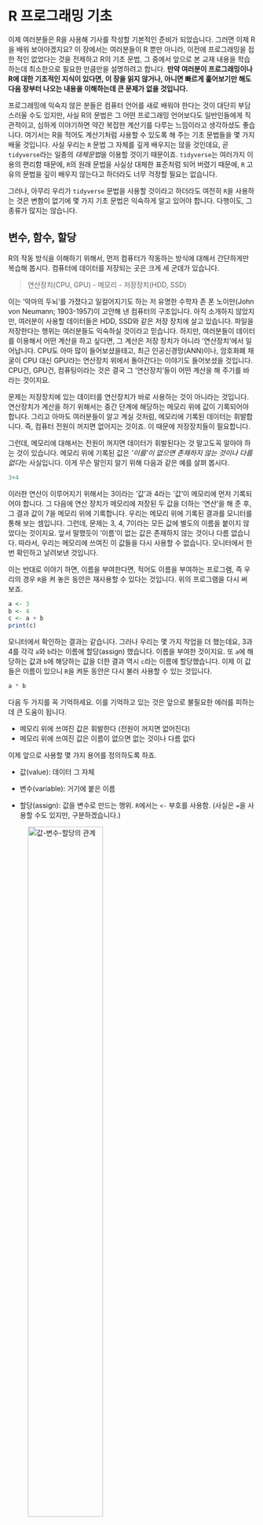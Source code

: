 # R 프로그래밍 기초

이제 여러분들은 R을 사용해 기사를 작성할 기본적인 준비가 되었습니다. 그러면 이제 R을 배워 보아야겠지요? 이 장에서는 여러분들이 R 뿐만 아니라, 이전에 프로그래밍을 접한 적인 없었다는 것을 전제하고 R의 기초 문법, 그 중에서 앞으로 본 교재 내용을 학습하는데 최소한으로 필요한 만큼만을 설명하려고 합니다. **만약 여러분이 프로그래밍이나 R에 대한 기초적인 지식이 있다면, 이 장을 읽지 않거나, 아니면 빠르게 훑어보기만 해도 다음 장부터 나오는 내용을 이해하는데 큰 문제가 없을 것입니다.**

프로그래밍에 익숙지 않은 분들은 컴퓨터 언어를 새로 배워야 한다는 것이 대단히 부담스러울 수도 있지만, 사실 R의 문법은 그 어떤 프로그래밍 언어보다도 일반인들에게 직관적이고, 심하게 이야기하면 약간 복잡한 계산기를 다루는 느낌이라고 생각하셨도 좋습니다. 여기서는 R을 적어도 계산기처럼 사용할 수 있도록 해 주는 기초 문법들을 몇 가지 배울 것입니다. 사실 우리는 `R` 문법 그 자체를 깊게 배우지는 않을 것인데요, 곧 `tidyverse`라는 일종의 *대체문법*을 이용할 것이기 때문이죠. `tidyverse`는 여러가지 이용의 편리함 때문에, `R`의 원래 문법을 사실상 대체한 표준처럼 되어 버렸기 때문에, `R` 고유의 문법을 깊이 배우지 않는다고 하더라도 너무 걱정할 필요는 없습니다.

그러나, 아무리 우리가 `tidyverse` 문법을 사용할 것이라고 하더라도 여전히 `R`을 사용하는 것은 변함이 없기에 몇 가지 기초 문법은 익숙하게 알고 있어야 합니다. 다행이도, 그 종류가 많지는 않습니다.

## 변수, 함수, 할당

R의 작동 방식을 이해하기 위해서, 먼저 컴퓨터가 작동하는 방식에 대해서 간단하게만 복습해 봅시다. 컴퓨터에 데이터를 저장되는 곳은 크게 세 군데가 있습니다.

> 연산장치(CPU, GPU) - 메모리 - 저장장치(HDD, SSD)

이는 '악마의 두뇌'를 가졌다고 일컬어지기도 하는 저 유명한 수학자 존 폰 노이만(John von Neumann; 1903-1957)이 고안해 낸 컴퓨터의 구조입니다. 아직 소개하지 않았지만, 여러분이 사용할 데이터들은 HDD, SSD와 같은 저장 장치에 살고 있습니다. 파일을 저장한다는 행위는 여러분들도 익숙하실 것이라고 믿습니다. 하지만, 여러분들이 데이터를 이용해서 어떤 계산을 하고 싶다면, 그 계산은 저장 장치가 아니라 '연산장치'에서 일어납니다. CPU도 아마 많이 들어보셨을테고, 최근 인공신경망(ANN)이나, 암호화폐 채굴이 CPU 대신 GPU라는 연산장치 위에서 돌아간다는 이야기도 들어보셨을 것입니다. CPU건, GPU건, 컴퓨팅이라는 것은 결국 그 '연산장치'들이 어떤 계산을 해 주기를 바라는 것이지요.

문제는 저장장치에 있는 데이터를 연산장치가 바로 사용하는 것이 아니라는 것입니다. 연산장치가 계산을 하기 위해서는 중간 단계에 해당하는 메모리 위에 값이 기록되어야 합니다. 그리고 아마도 여러분들이 알고 계실 것처럼, 메모리에 기록된 데이터는 휘발합니다. 즉, 컴퓨터 전원이 꺼지면 없어지는 것이죠. 이 때문에 저장장치들이 필요합니다.

그런데, 메모리에 대해서는 전원이 꺼지면 데이터가 휘발된다는 것 말고도꼭 알아야 하는 것이 있습니다. 메모리 위에 기록된 값은 *'이름'이 없으면 존재하지 않는 것이나 다름 없다*는 사실입니다. 이게 무슨 말인지 알기 위해 다음과 같은 예를 살펴 봅시다.

```{r}
3+4
```

이러한 연산이 이루어지기 위해서는 3이라는 '값'과 4라는 '값'이 메모리에 먼저 기록되어야 합니다. 그 다음에 연산 장치가 메모리에 저장된 두 값을 더하는 '연산'을 해 준 후, 그 결과 값이 7을 메모리 위에 기록합니다. 우리는 메모리 위에 기록된 결과를 모니터를 통해 보는 셈입니다. 그런데, 문제는 3, 4, 7이라는 모든 값에 별도의 이름을 붙이지 않았다는 것이지요. 앞서 말했듯이 '이름'이 없는 값은 존재하지 않는 것이나 다름 없습니다. 따라서, 우리는 메모리에 쓰여진 이 값들을 다시 사용할 수 없습니다. 모니터에서 한 번 확인하고 날려보낸 것입니다.

이는 반대로 이야기 하면, 이름을 부여한다면, 적어도 이름을 부여하는 프로그램, 즉 우리의 경우 `R`을 켜 놓은 동안은 재사용할 수 있다는 것입니다. 위의 프로그램을 다시 써 보죠.

```{r}
a <- 3
b <- 4
c <- a + b
print(c)
```

모니터에서 확인하는 결과는 같습니다. 그러나 우리는 몇 가지 작업을 더 했는데요, 3과 4를 각각 `a`와 `b`라는 이름에 할당(assign) 했습니다. 이름을 부여한 것이지요. 또 `a`에 해당하는 값과 `b`에 해당하는 값을 더한 결과 역시 `c`라는 이름에 할당했습니다. 이제 이 값들은 이름이 있으니 `R`을 켜둔 동안은 다시 불러 사용할 수 있는 것입니다.

```{r}
a * b
```

다음 두 가지를 꼭 기억하세요. 이를 기억하고 있는 것은 앞으로 불필요한 에러를 피하는데 큰 도움이 됩니다.

-   메모리 위에 쓰여진 값은 휘발한다 (전원이 꺼지면 없어진다)
-   메모리 위에 쓰여진 값은 이름이 없으면 없는 것이나 다름 없다

이제 앞으로 사용할 몇 가지 용어를 정의하도록 하죠.

-   값(value): 데이터 그 자체

-   변수(variable): 거기에 붙은 이름

-   할당(assign): 값을 변수로 만드는 행위. `R`에서는 `<-` 부호를 사용함. (사실은 `=`을 사용할 수도 있지만, 구분하겠습니다.)

![값-변수-할당의 관계](pics/install/value_variable.png){width="60%"}

사람의 언어에 비유해서 설명하자면, 값과 변수는 *명사*, 또는 *목적어*에 해당합니다. 많은 경우에는 이렇게 주어진 대상에 어떤 행위를 하고 싶어하지요. 우리는 그것을 *연산*이라고 합니다. 그리고 그러한 *연산*을 문법으로 표현한 것을 *함수(function)*라고 하지요. 인간의 언어에서라면 함수는 *동사*에 해당합니다.

*그림*

우리는 위의 예에서 이미 함수를 보았습니다. `print()`가 그것입니다. 이것은 주어진 값을 콘솔에 출력하는 동작을 의미하는 것이니 *동사*라고 할 수 있습니다. 그러면 동사와 명사를 구분하듯, `R`에서 변수와 함수를 구분할 수 있을까요? 구분할 수 있습니다. 여러 방법이 있지만, 가장 간단한 방법은 문자열 뒤에 *괄호*가 있는지 보는 것입니다. 변수는 괄호가 없습니다. 하지만, 함수는 `print()`처럼 괄호가 있지요.

괄호는 왜 있는 것일까요? 괄호 안에 무언가를 써넣어야 하기 때문입니다. 즉, 함수가 표현하는 행위의 대상이 되는 *목적어*를 집어 넣어야 하기 때문이죠. 예컨대 `print(c)`에서 `c`라는 변수는 바로 그 목적어에 해당하요. 앞서 값이나 변수가 목적어의 역할을 하게 될 것이라고 했던 것을 기억할 것입니다. `print(c)`를 사람의 언어로 표현하면 다음과 같습니다.

> `c`를 콘솔에 `print()`하라.

![함수의 작동](pics/install/input_output.png){width="60%"}

이렇게 값이나 변수가 함수가 하는 연산의 대상이 되면, 즉, 함수의 괄호 안에 들어가면, 이를 입력값(input), 또는 인수(argument)라고 합니다. 입력값을 받았으니 함수는 연산의 결과로 출력값(output)을 내어놓겠지요. 사실 더 정확한 표현은 다음과 같습니다.

```{r}
print(x=c)
```

여기서 `x`는 `print()`라는 함수의 매개변수(parameter), `c`는 그 매개변수에 집어넣은 인수, 또는 입력값입니다. 매개변수는 `print()`라는 함수가 그 내부에서 사용하는 변수입니다. `print()`라는 함수는 내부에서 `x`라는 변수를 이용해 행위를 하지, `c`라는 함수 밖에 존재하는 변수에 대해서는 알지 못합니다. 그런데 `x=c`라고 하는 순간, 이용자는 함수에게 "네가 이용할 `x`가 바로 바로 `c`라는 변수에 들어있는 값이야"라고 연결해 주는 것입니다.

![함수와 인수](pics/install/parameter_argument.pngㅑ{width=50%}

그러면 `print()`는 자신이 이용하는 `x`라는 그릇에 `c`에 이미 연결되어 있는 값을 담고 그것을 출력하는 행위를 하게 됩니다.

그런데 왜 첫번째 예에서는 `x=`을 생략하고 `print(c)`라고 했는데도 작동했을까요? 그것은 `print()` 함수 자체가 첫번째로 입력한 숫자를 `x`에 대응하는 인수로 자동으로 인식하도록 프로그램 되어 있기 때문입니다. 무언가를 출력하라고 하는 명령은 수없이 사용하게 될텐대, 매번 매개변수를 반복행 하면 너무 귀찮겠지요.

그런데, 모든 함수가 인수를 필요로 하는 것은 아닙니다. 자연언어에서 동사 역시 자동사와 타동사로 구분되는 것과 같은 이치입니다. 예컨대 다음과 같은 함수는 인수 없이 실행 됩니다.

```{r eval=FALSE}
getwd()
```

`getwd()`라는 함수가 working directory 즉, 현재 `R`이 작업을 하고 있는 컴퓨터의 경로를 표시하는 동작을 의미하니, 인수가 따로 필요하지는 않겠지요. 어떤 경우에는 함수가 인수를 필요로 하지만 (즉, 타동사 이지만), 인수를 쓰지 않아도 작동하는 경우가 있습니다. 그런 경우에는 함수가 자신이 필요로 하는 인수에 대해 디폴트 값을 가지고 있는 경우 입니다. 즉, 사용자가 아무 인수도 주지 않으면 자동으로 인수로 가정하는 값이 있는 경우도 있다는 것입니다. 우리가 "밥 먹어"하는 대신 상대방이 알아들을만 한 상황에서는 "먹어"라고 하는 것과 비슷한 이치입니다.

## 데이터의 타입과 구조

`R`은 여러가지 종류의 데이터를 다룰 수 있습니다. 하지만 컴퓨터 프로그램은 인간처럼 연산을 하면서 주어진 데이터가 숫자인지, 문자인지 직관적으로 결정할 능력을 가지고 있지 않습니다. 연산이 이루어지기 전에 해당 데이터가 숫자인지, 문자인지, 미리 정해놓아야 합니다. 이렇게 정해 놓은 데이터의 종류를 데이터의 타입(Type)이라고 합니다. 그와는 달리, 타입을 가지고 있는 복수의 값을 엮어 놓는 방식도 여러가지가 있습니다. 우리는 그 다양한 방식들을 데이터의 구조(Structure)라고 부를 것입니다. 데이터의 타입과 구조는 매우 많은 종류가 있고, 심지어 이용자가 만들어낼 수도 있는데, 여기서는 일반적인 데이터 분석 및 시각화를 위해 자주 사용하게 되는 것만 짚고 넘어가려고 합니다.

### 데이터 타입

-   `numeric`: 1, 1.2, -3.42와 같이, 우리가 일상생활에서 사용하는 *실수*의 개념에 가깝습니다.
-   `character`: 이는 문자를 의미합니다. "a", "b", "3-2"와 같이 따옴표로 둘러싸 문자를 표현합니다. 사람의 눈에는 숫자이더라도 "1"라고 쓰면 R은 이를 문자로 인식합니다. 따라서 `"1"-"2"`와 같은 명령어를 치면 에러가 발생합니다.
-   `logical`: 이는 `TRUE` 또는 `FALSE` 두 개의 값을 갖는 논리 연산을 위한 데이터 타입 입니다. 따옴표를 사용하지 않고, 대문자로만 표기했다는 것에 유의하세요. `R은` 소문자와 대문자를 구분하기 때문에, `True` 또는 `False`라고 쓰는 순간 완전히 다른 의미를 가지게 됩니다. 또 `"TRUE"`, `"FALSE"`라고 쓴다면, `logical` 타입이 아닌 `character` 타입으로 인식됩니다. `logical` 타입은 다른 언어에서는 *Boolean* 타입이라고 불리기도 합니다.

그 외에 특별한 데이터가 있습니다. `NA`는 값이 없음을, `NaN`은 계산 결과가 숫자로 표현될 수 없었음을 이야기 합니다. 예컨대, 0을을 0으로 나누려고 한다면, 그 결과값은 `NaN`이 됩니다.

```{r}
0/0
```

정수를 뜻하는 `integer`, 복소수를 뜻하는 `complex` 타입도 있지만 당장 다룰 일이 별로 없을 것이므로, 건너뛰도록 하겠습니다. 또 하나 중요한 데이터 타입으로는 `factor`라는 것이 있는데요, 이것은 바로 이해가 어려우니, 나중에 사용할 때 설명하도록 하겠습니다.

### 데이터 구조

`R`의 특이한 점 중 하나는 한 개의 값이 따로 존재한다는 개념이 없다는 것입니다. 이상하게 들리겠지만, 일단 이해를 위해 다음과 같은 예를 보도록 하죠.

```{r}
2
```

콘솔에서 2라고 치고 엔터를 누르면, `R`은 이 값을 그대로 반복해서 보여주는데요, 그 옆에 `[1]`이라고 쓰여져 있는 것이 보일 것입니다. 그것은 `2`가 값들을 모아놓은 *집합*의 첫번째 *요소*라는 뜻입니다. 우리에게는 그냥 하나의 숫자 같지만, `R`은 여러개의 값을 담을 수 있는 *그릇*이 있는데, 그 안에 들어있는 값이 하필이면 한 개 였고, 그 한 개의 값이 첫번째 요소이니(물론 마지막 요소이기도 합니다) `[1]`이라고 표시한 것입니다. 이렇게 `R`은 항상 모든 값이 여러개의 값을 가질 수 있는 *그릇*에 담겨있다고 생각하고, 그릇이 없는 값 같은 것은 존재하지 않는다고 봅니다. 이렇게 값들을 담을 수 있는 그릇을 *데이터 구조(structure)*라고 부릅니다.

#### (1) 벡터(vector)

`R`이 사용하는 가장 간단한 데이터 구조는 벡터 입니다. 벡터는 같은 데이터 타입을 가진 값들의 순서가 있는 집합이라고 생각하면 좋습니다. 사실 위에서 본 `[1] 2`라는 출력 값은 "2라는 값 하나만 가지고 있는 벡터"라는 뜻입니다. 이제 여러개의 값이 담겨 있는 벡터를 보겠습니다.

```{r}
vecNum <- c(1,2,3,4,5)
vecNum
```

```{r}
vecChar <- c('a', 'b', 'c')
vecChar
```

위에서 보듯 `c()`라는 함수를 이용해서 여러 개의 값을 만들 수 있습니다. 또 값을 변수에 *할당*하는데 사용했던 `<-` 연산자를 이용해 벡터 전체를 하나의 변수에 할당할 수도 있습니다. 위의 예에서 `vecNum`은 `numeric` 데이터 타입만을 가지고 있는 벡터이지만, `vecChar`의 경우에는 `character` 타입으로만 이루어진 벡터입니다.

### (2) 리스트(list)

리스트는 '키(key)'라고 불리는 데이터의 이름과 그에 상응하는 '값(value)' 사이의 연결로 표현되는 데이터 구조 입니다. 이렇게 말하면 조금 난해하지만, 예를 보면 간단합니다.

```{r}
persons <- list(id = c(1, 2, 3),
                gender = c("Male", "Female", "Female"),
                height = c(173, 165, 170))
persons
```

위의 예에서 `c(1,2,3)`과 같은 정보는 '값'에 해당하고, `id`, `gender`, `height`과 같은 값들은 이 값들과 연결된 '키'에 해당합니다. 이렇게 리스트를 만들어 놓으면 벡터보다 직관적으로 데이터의 관심있는 일부분을 불러올 수 있습니다. 예컨대 위에서 만든 리스트에 담긴 3명에 대한 정보 중, 성별만을 알고 싶다면 다음과 같이 명령하면 됩니다.

```{r}
persons$gender
```

위의 예에서 바로 알 수 있듯이 `$` 연산자는 리스트에서 특정 키에 해당하는 값을 부르기 위한 역할을 합니다. 당장은 리스트 보다 벡터를 자주 사용하게 되겠지만, 곧 리스트가 유용한 경우가 자주 발생하게 됩니다.

### (3) 데이터프레임(Data Frame)

데이터 프레임은 우리가 잘 알고 있는 표(table)를 의미합니다. 예컨대 위에서 사용한 리스트의 예를 데이터 프레임으로 만들어 볼까요?

```{r}
df <- data.frame(id = c(1, 2, 3),
                 gender = c("Male", "Female", "Female"),
                 height = c(173, 165, 170))
df
```

우리에게 익숙한 테이블 모양으로 출력이 된다는 것을 알 수 있습니다. 예컨대 데이터로 엑셀 파일이 있어 이를 `R`을 이용해 분석하려 한다면, 이렇게 데이터프레임으로 인식시키는 것이 가장 직관적이겠지요. 데이터 프레임은 여러분들이 가장 자주 보게 될 데이터 구조 입니다.

## 서브세트(Subset)

앞서 리스트에 대해 이야기 하면서 `$` 연산자를 통해 데이터의 일부만 보는 작업의 예를 보았습니다. 이렇게 데이터의 일부만 보는 행위를 서브세트라고 합니다. 서브세트를 분석 목적에 맞게 잘 하는 것은 데이터 과학에서 가장 중요하고, 자주 하게 되는 테크닉 입니다. 우리는 여기서 배우는 서브세트 기술 보다 조금 더 명료한 방법을 앞으로 사용하게 되겠지만, 이를 100% 피해갈 수는 없으므로, 가장 기초적인 것만 보도록 하겠습니다.

### 벡터

일단 벡터의 서브세트를 이해하기 위해 다음과 같은 예를 보겠습니다.

```{r}
a <- c(4, 5, 6, 7, 8)
a[2]
```

이렇게 벡터를 서브세트 하기 위해서는 간단하게 `[]` 안에 몇 번째 값을 보고 싶은지를 써 주면 됩니다. 이런 것도 가능합니다.

```{r}
a[2:4]
```

여기서 `2:4`는 "2에서 4까지의 정수"라는 뜻으로 `c(2,3,4)`라고 쓴 것과 동일한 효과를 갖습니다. 따라서, 두번째, 세번째, 네번째 값이 서브세트 된 것이지요. 또 이런 방식으로 특정 순서에 있는 값만 제외하는 것도 가능합니다.

```{r}
a[-2]
```

### 리스트

이번엔 아까 썼던 것과 같은 리스트 예를 사용해 보겠습니다.

```{r}
persons <- list(id = c(1, 2, 3),
                gender = c("Male", "Female", "Female"),
                height = c(173, 165, 170))
```

아까 `persons$gender`라고 써서 subset하는 방식으로 봤습니다. 똑같은 효과를 갖는 명령어로 다음과 같이 쓸 수 있습니다.

```{r}
persons[["gender"]]
```

대괄호를 두번 써 주었다는 것('\[\[')에 유의해 주세요. 정확하게 같은 결과가 나오지만, 이 때는 키(key)를 따옴표를 써서 문자열로 제시해 주어야 합니다. 사실 `persons$gender`는 이 코드를 조금 더 간단하게 쓰기 위한 약어라고 생각하시면 되겠습니다. 사실 `gender`는 `persons` 리스트에서 두번째 키이기 때문에 다음과 같이 써도 결과는 같습니다.

```{r}
persons[[2]]
```

대괄호를 한번 쓰는 것은 조금 다른 의미를 갖습니다.

```{r}
persons[2]
```

결과에서 보는 것처럼, `persons[[2]]`는 `persons`라는 `list`의 두번째 키/값의 쌍에서 값만 되돌려달라는 의미입니다. 따라서 되돌려받는 값은 값에 해당하는 벡터, `c("Male", "Female", "Female")`이 됩니다. 반면, `persons[2]`는 두 번째 키/값의 쌍 전체를 돌려달라는 돌려달라는 의미이므로, 반환값 역시 리스트인 `list(gender = c("Male", "Female", "Female"))` 형태가 됩니다. 따라서, `persons[2:3]`과 같은 표현도 자연스럽게 정의가 되겠지요.

### 데이터프레임

사실 여러분은 데이터프레임을 서브세트 할 일이 가장 많을 것입니다. 사실 데이터프레임을 서브세트 하는 방식은 리스트와 매우 유사합니다. 아까 만든 `df` 데이터프레임을 생각해 보면,

```{r}
df$gender
```

는 리스트처럼 `gender`열의 값에 해당하는 벡터를 돌려주고, 이는 다음과 같습니다.

```{r}
df[['gender']]
```

반면 숫자를 이용한 서브세팅도 리스트와 유사합니다.

`df[[2]]`라고 하면 두번째 열(column)에 해당하는 벡터를, `df[2]`라고 하면 두번째 열을 그 값에 해당하는 벡터값만이 아니라, 열의 이름인 `gender`가 더해진 열 한 개짜리 데이터프레임을 돌려줍니다. 그런데, 이런 방식 말고 리스트와 다른 방식의 서브세팅도 있습니다. 이는 데이터프레임을 다룰 때에는 값을 취할 행과 열을 모두 지정해 주는 경우도 많기 때문이지요. 그 방식은 다음과 같습니다.

```{r}
df[2,3]
```

이 명령어는 두 번째 *행*, 세 번째 *열*에 해당하는 값을 취하라는 뜻입니다. 그렇다면 앞에서 배운 `:` 연산자를 이용해 다음과 같은 표현도 가능합니다.

```{r}
df[1:2, 2:3]
```

물론, 이는 첫번째 부터 두번째 행, 두번째부터 세번째 열에 해당하는 값을 데이터프레임 형태로 되돌려달라는 의미입니다.

이렇게 연속된 숫자를 이용한 서브세팅 말고 첫번째와 세번째 열에 해당하는 값을 돌려달라고 할 수도 있겠지요? 이 때는 숫자로 이루어진 벡터를 이용합니다.

```{r}
df[ , c(1,3)]
```

그런데 이번에 행을 지정하는 부분 (쉼표 앞 부분)이 비어 있습니다. 이는 행 전체에 해당하는 정보를 달라는 것을 뜻합니다.

이것 말고도 서브세팅에 이용할 수 있는 기술은 몇 가지 더 있는데요, 우리는 사실 이 방식을 사용하지 않을 예정입니다. 왜냐하면, 이렇게 `R`이 기본적으로 제공하는 방식은 가독성이 그리 좋지 않아, 몇 일만 지나도 내가 무엇을 하려고 했던 것인지 잊어버리는 경우가 많습니다. 예컨대, 위의 예에서 첫번째, 세번째 열이 무엇이었는지 기억하는 사람은 별로 없겠지요. 또 내가 스스로 쓴 코드를 이해하기 어렵다는 것은 다른 사람이 이해하기는 더 어렵다는 뜻입니다. 이는 협업을 자주 해야 하는 데이터 저널리즘에서는 치명적인 문제라고 할 수 있습니다. 따라서 우리는 다음 장에서 가독성과 협업 효율성이 높은 다른 방식을 이용할 것입니다.

## 조건(Predicate)

여기서 말하는 조건은 쉽게 말하면 *질문* 입니다. 코딩을 하다보면 질문을 할 일이 정말 많은데요, 특히 우리가 자주 사용하는 조건(Predicate)을 이용한 질문들은 그 대답이 `logical` 값, 즉, `TRUE` 또는 `FALSE`가 됩니다. `R`에게 참, 거짓을 물어보는 방식은 아주 많은데요, 그 중 아주 많이 사용하는 것들로는 다음과 같은 것들이 있습니다.

> `==`, `!=`, `%in%`, `is.na()`, `>`, `>=`, `<`, `<=`

`==`는 "두 값이 같은지"를 물어보는 것입니다. 예컨대,

```{r}
2 == 2
```

```{r}
2 == 3
```

```{r}
a <- 2
a == 2
```

등이 가능합니다. 마지막 예에서 알 수 있듯이, `==` 앞 뒤에는 값이 와도, 변수명이 와도 좋습니다. 여기서 등호가 *2개*라는 것에 유의하세요. `R`에서 `=`와 `==`는 전혀 다른 것입니다. `=`는 `<-`와 유사하게 할당의 의미로, `==`는 질문의 의미로 사용합니다.

반면, `!=`는 "구 값이 다른지"를 물어보는 것이겠지요. 예컨대,

```{r}
2 != 3
```

두 값이 다르기 때문에 이에 대한 대답은 `TRUE` 입니다. 반면 `2!=2`의 답은 `FALSE`겠지요. `!=`은 등호 앞에 `!`를 붙여서 만드는데, `!`는 `R`에서 `not`을 의미합니다.

`%in%`은 해당 연산자 앞의 값이 연산자 뒤에 나오는 벡터에 속하는지를 물어보는 조건 입니다. 예컨대 다음과 같은 방식입니다.

```{r}
2 %in% c(2,3,4,5)
```

```{r}
6 %in% c(2,3,4,5)
```

마지막으로 `in.na()`는 결측값이 있는 곳에 `TRUE`를 되돌려주는 조건입니다.

```{r}
is.na(c(2,3,NA,5))
```

`is.na()`는 앞에서 다룬 조건들과 몇 가지 점에서 조금 다릅니다. 먼저, 질문을 하는 방식에 두개의 다른 값을 이용하는 것이 아니라 하나의 값(위의 예에서는 벡터 `c(2,3,NA,5)`)만을 사용합니다. 둘째, 그렇기 때문에 조건의 형태가 일반 함수 형태로 되어 있고, 괄호 안에 질문의 대상이 되는 값을 써 넣도록 되어 있습니다. 셋째, 대답이 하나의 `TRUE` 또는 `FALSE`가 아니라, 벡터의 모든 요소에 대해서 주어집니다. 세번째 요소만 결측값이니, 답이 `c(FALSE, FALSE, TRUE, FALSE)`가 되는 것이지요. 만약 반대로 "결측값이 아닌 곳"을 찾으려 한다면, `!`이 부정을 의미한다고 하였으니 다음과 같이 쓰면 되겠지요.

```{r}
!is.na(c(2,3,NA,5))
```
